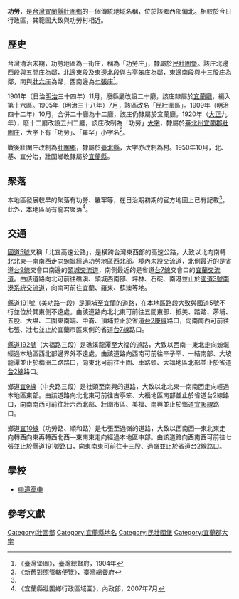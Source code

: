 {{noteTA
|1 = zh-cn:庄; zh-hk:庄; zh-tw:庄;
}}
'''功勞'''，是[[台灣|台灣]][[宜蘭縣|宜蘭縣]][[壯圍鄉|壯圍鄉]]的一個傳統地域名稱，位於該鄉西部偏北。相較於今日行政區，其範圍大致與功勞村相近。

==歷史==
台灣清治末期，功勞地區為一街庄，稱為「功勞庄」，隸屬於[[民壯圍堡|民壯圍堡]]。該庄北邊西段與[[五間庄|五間庄]]為鄰，北邊東段及東邊北段與[[古亭笨庄|古亭笨庄]]為鄰，東邊南段與[[十三股庄|十三股庄]]為鄰，南與[[壯六庄|壯六庄]]為鄰，西南邊為[[七張庄|七張庄]]<ref name="臺灣堡圖">《臺灣堡圖》，臺灣總督府，1904年</ref>。

1901年（日治[[明治|明治]]三十四年）11月，廢縣廳改設二十廳，該庄隸屬於[[宜蘭廳|宜蘭廳]]，編入第十六區。1905年（明治三十八年）7月，該區改名「民壯圍區」。1909年（明治四十二年）10月，合併二十廳為十二廳，該庄仍隸屬於宜蘭廳。1920年（[[大正|大正]]九年），廢十二廳改設五州二廳，該庄改制為「功勞」[[大字|大字]]，隸屬於[[臺北州|臺北州]][[宜蘭郡|宜蘭郡]][[壯圍庄|壯圍庄]]，大字下有「功勞」、「羅罕」小字名<ref>《新舊對照管轄便覽》，臺灣總督府</ref>。

戰後壯圍庄改制為[[壯圍鄉|壯圍鄉]]，隸屬於[[臺北縣|臺北縣]]，大字亦改制為村。1950年10月，北、基、宜分治，壯圍鄉改隸屬於[[宜蘭縣|宜蘭縣]]。

==聚落==
本地區發展較早的聚落有功勞、羅罕等，在日治期初期的官方地圖上已有記載<ref name="臺灣堡圖"/>。此外，本地區尚有龍君聚落<ref>《宜蘭縣壯圍鄉行政區域圖》，內政部，2007年7月</ref>。

==交通==
[[蔣渭水高速公路|國道5號]]又稱「北宜高速公路」，是橫跨台灣東西部的高速公路，大致以北向南轉北北東—南南西走向蜿蜒經過功勞地區西北部。境內未設交流道，北側最近的是省道[[台9線|台9線]]交會口南邊的[[頭城交流道|頭城交流道]]，南側最近的是省道[[台7線|台7線]]交會口的[[宜蘭交流道|宜蘭交流道]]。由該道路向北可前往礁溪、頭城西南部、坪林、石碇、南港並止於[[福爾摩沙高速公路|國道3號]][[南港系統交流道|南港系統交流道]]，向南可前往宜蘭、羅東、蘇澳等地。

[[縣道191號|縣道191號]]（美功路一段）是頂埔至宜蘭的道路，在本地區路段大致與國道5號不行並位於其東側不遠處。由該道路向北北東可前往五間東部、抵美、踏踏、茅埔、五股、大塭、二圍東南端、中崙、頂埔並止於省道[[台2庚線|台2庚線]]路口，向南南西可前往七張、壯七並止於宜蘭市區東側的省道[[台7線|台7線]]路口。

[[縣道192號|縣道192號]]（大福路三段）是礁溪龍潭至大福的道路，大致以西南—東北走向蜿蜒經過本地區西北部邊界外不遠處。由該道路向西南可前往辛子罕、一結南部、大坡龍潭並止於梅洲二路路口，向東北可前往土圍、車路頭、大福地區北部並止於省道[[台2線|台2線]]路口。

鄉道[[宜9線|宜9線]]（中央路三段）是社頭至南興的道路，大致以北北東—南南西走向經過本地區東部。由該道路向北北東可前往古亭笨、大福地區南部並止於省道台2線路口，向南南西可前往壯六西北部、壯圍市區、美福、南興並止於鄉道[[宜16線|宜16線]]路口。

鄉道[[宜10線|宜10線]]（功勞路、順和路）是七張至過嶺的道路，大致以西南西—東北東走向轉西向東再轉西北西—東南東走向經過本地區中部。由該道路向西南西可前往七張並止於縣道191號路口，向東南東可前往十三股、過嶺並止於省道台2線路口。

==學校==
*[[中道高中|中道高中]]

== 參考文獻 ==
{{reflist}}

{{宜蘭郡}}

[[Category:壯圍鄉|Category:壯圍鄉]]
[[Category:宜蘭縣地名|Category:宜蘭縣地名]]
[[Category:民壯圍堡|Category:民壯圍堡]]
[[Category:宜蘭郡大字|Category:宜蘭郡大字]]